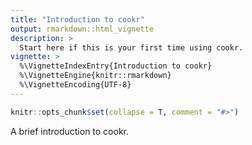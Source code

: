 ---
title: "Introduction to cookr"
output: rmarkdown::html_vignette
description: >
  Start here if this is your first time using cookr.
vignette: >
  %\VignetteIndexEntry{Introduction to cookr}
  %\VignetteEngine{knitr::rmarkdown}
  %\VignetteEncoding{UTF-8}
---

```{r echo = FALSE, message = FALSE}
knitr::opts_chunk$set(collapse = T, comment = "#>")
```

A brief introduction to cookr.
